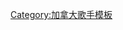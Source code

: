 {{Navbox musical artist
| name = Alessia Cara
| title = [[艾莉希亞·卡拉|-{zh-cn:阿莉希亚·卡拉 ;zh-tw:艾莉希亞·卡拉;}-]]
| state = {{{state|autocollapse}}}
| bodyclass = hlist
| background = solo_singer

| above  =
* [[艾莉希亞·卡拉音樂作品|音樂作品]]
* [[艾莉希亞·卡拉獲獎與提名列表|獲獎與提名]]

| group1  = 錄音室專輯
| list1  = 
* 《[[瞭若指掌|-{zh-cn:无所不知 ;zh-tw:瞭若指掌;}-]]》
* 《[[成長之痛|-{zh-cn:成长的烦恼 ;zh-tw:成長之痛;}-]]》
* 《{{le|萬物之間|In the Meantime (Alessia Cara album)}}》

| group2  = 迷你專輯
| list2  = 
* 《{{le|Four Pink Walls|Four Pink Walls (EP)}}》
* 《{{le|This Summer|This Summer (EP)}}》

| group3  = 單曲
| list3  = 
* {{单双书号转换|[[这里 (歌曲)|这里]]}}
* {{单双书号转换|[[狂野 (阿莉希亚·卡拉歌曲)|狂野]]}}
* {{单双书号转换|[[美丽无暇]]}}
* {{单双书号转换|[[海洋之心]]}}
* {{单双书号转换|{{le|Stay (捷德和艾莉希亞·卡拉歌曲)|Stay (Zedd and Alessia Cara song)|Stay}}}}
* {{单双书号转换|{{le|成長之痛 (歌曲)|Growing Pains (Alessia Cara song)|-{zh-cn:成长的烦恼 ;zh-tw:成長之痛;}-}}}}
* {{单双书号转换|[[相信孤独]]}}
* {{单双书号转换|[[不爱了]]}}
* {{单双书号转换|{{le|Ready (艾莉希亞·卡拉歌曲)|Ready (Alessia Cara song)|Ready}}}}
* {{单双书号转换|{{le|Rooting for You (艾莉希亞·卡拉歌曲)|Rooting for You (Alessia Cara song)|Rooting for You}}}}
* {{单双书号转换|{{le|Another Place (巴士底樂團和艾莉希亞·卡拉歌曲)|Another Place (Bastille and Alessia Cara song)|Another Place}}}}
* {{单双书号转换|{{le|Sweet Dream (艾莉希亞·卡拉歌曲)|Sweet Dream (Alessia Cara song)|Sweet Dream}}}}

| group4  = 合作單曲
| list4  =
* {{单双书号转换|[[狂野 (特洛伊·希文歌曲)|狂野]]}}
* {{单双书号转换|[[1-800-273-8255]]}}
* {{单双书号转换|[[慢慢接受]]}}
* {{单双书号转换|{{le|Querer Mejor}}}}

}}<noinclude>
{{collapsible option}}
[[Category:加拿大歌手模板]]
</noinclude>